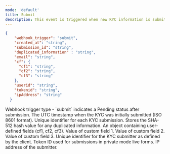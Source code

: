 ```yaml
---
mode: 'default'
title: Submit
description: This event is triggered when new KYC information is submitted to the system. Submissions occur when a user completes and submits a KYC form or when KYC data is transmitted via an API. This event enables you to immediately recognize new KYC submissions and initiate the verification process or perform any necessary initial actions.
---
```


```json submit-webhook-sample.json
{
    "webhook_trigger": "submit",
    "created_at": "string",
    "submission_id": "string",
    "duplicated_information" : "string",
    "email": "string",
    "cf": {
      "cf1": "string",
      "cf2": "string",
      "cf3": "string"
    },
    "userid": "string",
    "tokenid": "string",
    "ipAddress": "string"
  }
```
<ResponseField name="webhook_trigger" type="string">
  Webhook trigger type - `submit` indicates a Pending status after submission.
</ResponseField>

<ResponseField name="created_at" type="string">
  The UTC timestamp when the KYC was initially submitted (ISO 8601 format).
</ResponseField>

<ResponseField name="submission_id" type="string">
  Unique identifier for each KYC submission.
</ResponseField>

<ResponseField name="duplicated_information" type="string" >
  Stores the SHA-512 hash value for any duplicated information.
</ResponseField>


<ResponseField name="cf" type="object">
  An object containing user-defined fields (cf1, cf2, cf3).
  <Expandable title="properties">
    <ResponseField name="cf1" type="string">
      Value of custom field 1.
    </ResponseField>
    <ResponseField name="cf2" type="string">
      Value of custom field 2.
    </ResponseField>
    <ResponseField name="cf3" type="string">
      Value of custom field 3.
    </ResponseField>
  </Expandable>
</ResponseField>

<ResponseField name="userid" type="string">
  Unique identifier for the KYC submitter as defined by the client.
</ResponseField>

<ResponseField name="tokenId" type="string">
  Token ID used for submissions in private mode live forms.
</ResponseField>

<ResponseField name="ipAddress" type="string">
  IP address of the submitter.
</ResponseField>
